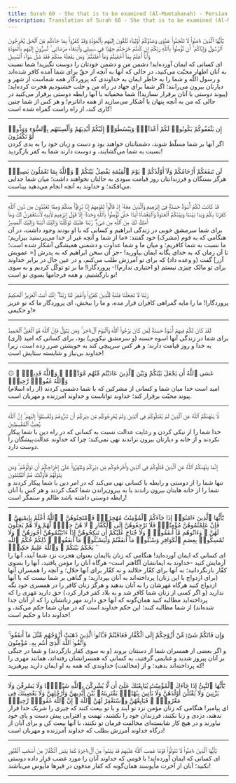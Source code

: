 ```yaml
---
title: Surah 60 - She that is to be examined (Al-Mumtahanah) - Persian
description: Translation of Surah 60 - She that is to be examined (Al-Mumtahanah) in Persian
---
```





<Aside type="quran" title="1">
يَٰٓأَيُّهَا ٱلَّذِينَ ءَامَنُوا۟ لَا تَتَّخِذُوا۟ عَدُوِّى وَعَدُوَّكُمْ أَوْلِيَآءَ تُلْقُونَ إِلَيْهِم بِٱلْمَوَدَّةِ وَقَدْ كَفَرُوا۟ بِمَا جَآءَكُم مِّنَ ٱلْحَقِّ يُخْرِجُونَ ٱلرَّسُولَ وَإِيَّاكُمْ ۙ أَن تُؤْمِنُوا۟ بِٱللَّهِ رَبِّكُمْ إِن كُنتُمْ خَرَجْتُمْ جِهَٰدًۭا فِى سَبِيلِى وَٱبْتِغَآءَ مَرْضَاتِى ۚ تُسِرُّونَ إِلَيْهِم بِٱلْمَوَدَّةِ وَأَنَا۠ أَعْلَمُ بِمَآ أَخْفَيْتُمْ وَمَآ أَعْلَنتُمْ ۚ وَمَن يَفْعَلْهُ مِنكُمْ فَقَدْ ضَلَّ سَوَآءَ ٱلسَّبِيلِ
</Aside>

<Aside type="reference" title="1">
ای کسانی که ایمان آورده‌اید! دشمن من و دشمن خودتان را دوست نگیرید! شما نسبت به آنان اظهار محبّت می‌کنید، در حالی که آنها به آنچه از حقّ برای شما آمده کافر شده‌اند و رسول اللّه و شما را به خاطر ایمان به خداوندی که پروردگار همه شماست از شهر و دیارتان بیرون می‌رانند؛ اگر شما برای جهاد در راه من و جلب خشنودیم هجرت کرده‌اید؛ (پیوند دوستی با آنان برقرار نسازید!) شما مخفیانه با آنها رابطه دوستی برقرار می‌کنید در حالی که من به آنچه پنهان یا آشکار می‌سازید از همه داناترم! و هر کس از شما چنین کاری کند، از راه راست گمراه شده است!
</Aside>

---

<Aside type="quran" title="2">
إِن يَثْقَفُوكُمْ يَكُونُوا۟ لَكُمْ أَعْدَآءًۭ وَيَبْسُطُوٓا۟ إِلَيْكُمْ أَيْدِيَهُمْ وَأَلْسِنَتَهُم بِٱلسُّوٓءِ وَوَدُّوا۟ لَوْ تَكْفُرُونَ
</Aside>

<Aside type="reference" title="2">
اگر آنها بر شما مسلّط شوند، دشمنانتان خواهند بود و دست و زبان خود را به بدی کردن نسبت به شما می‌گشایند، و دوست دارند شما به کفر بازگردید!
</Aside>

---

<Aside type="quran" title="3">
لَن تَنفَعَكُمْ أَرْحَامُكُمْ وَلَآ أَوْلَٰدُكُمْ ۚ يَوْمَ ٱلْقِيَٰمَةِ يَفْصِلُ بَيْنَكُمْ ۚ وَٱللَّهُ بِمَا تَعْمَلُونَ بَصِيرٌۭ
</Aside>

<Aside type="reference" title="3">
هرگز بستگان و فرزندانتان روز قیامت سودی به حالتان نخواهند داشت؛ میان شما جدایی می‌افکند؛ و خداوند به آنچه انجام می‌دهید بیناست.
</Aside>

---

<Aside type="quran" title="4">
قَدْ كَانَتْ لَكُمْ أُسْوَةٌ حَسَنَةٌۭ فِىٓ إِبْرَٰهِيمَ وَٱلَّذِينَ مَعَهُۥٓ إِذْ قَالُوا۟ لِقَوْمِهِمْ إِنَّا بُرَءَٰٓؤُا۟ مِنكُمْ وَمِمَّا تَعْبُدُونَ مِن دُونِ ٱللَّهِ كَفَرْنَا بِكُمْ وَبَدَا بَيْنَنَا وَبَيْنَكُمُ ٱلْعَدَٰوَةُ وَٱلْبَغْضَآءُ أَبَدًا حَتَّىٰ تُؤْمِنُوا۟ بِٱللَّهِ وَحْدَهُۥٓ إِلَّا قَوْلَ إِبْرَٰهِيمَ لِأَبِيهِ لَأَسْتَغْفِرَنَّ لَكَ وَمَآ أَمْلِكُ لَكَ مِنَ ٱللَّهِ مِن شَىْءٍۢ ۖ رَّبَّنَا عَلَيْكَ تَوَكَّلْنَا وَإِلَيْكَ أَنَبْنَا وَإِلَيْكَ ٱلْمَصِيرُ
</Aside>

<Aside type="reference" title="4">
برای شما سرمشق خوبی در زندگی ابراهیم و کسانی که با او بودند وجود داشت، در آن هنگامی که به قوم (مشرک) خود گفتند: «ما از شما و آنچه غیر از خدا می‌پرستید بیزاریم؛ ما نسبت به شما کافریم؛ و میان ما و شما عداوت و دشمنی همیشگی آشکار شده است؛ تا آن زمان که به خدای یگانه ایمان بیاورید! -جز آن سخن ابراهیم که به پدرش [= عمویش آزر] گفت (و وعده داد) که برای تو آمرزش طلب می‌کنم، و در عین حال در برابر خداوند برای تو مالک چیزی نیستم (و اختیاری ندارم)!- پروردگارا! ما بر تو توکّل کردیم و به سوی تو بازگشتیم، و همه فرجامها بسوی تو است!
</Aside>

---

<Aside type="quran" title="5">
رَبَّنَا لَا تَجْعَلْنَا فِتْنَةًۭ لِّلَّذِينَ كَفَرُوا۟ وَٱغْفِرْ لَنَا رَبَّنَآ ۖ إِنَّكَ أَنتَ ٱلْعَزِيزُ ٱلْحَكِيمُ
</Aside>

<Aside type="reference" title="5">
پروردگارا! ما را مایه گمراهی کافران قرار مده، و ما را ببخش، ای پروردگار ما که تو عزیز و حکیمی!»
</Aside>

---

<Aside type="quran" title="6">
لَقَدْ كَانَ لَكُمْ فِيهِمْ أُسْوَةٌ حَسَنَةٌۭ لِّمَن كَانَ يَرْجُوا۟ ٱللَّهَ وَٱلْيَوْمَ ٱلْءَاخِرَ ۚ وَمَن يَتَوَلَّ فَإِنَّ ٱللَّهَ هُوَ ٱلْغَنِىُّ ٱلْحَمِيدُ
</Aside>

<Aside type="reference" title="6">
(آری) برای شما در زندگی آنها اسوه حسنه (و سرمشق نیکویی) بود، برای کسانی که امید به خدا و روز قیامت دارند؛ و هر کس سرپیچی کند به خویشتن ضرر زده است، زیرا خداوند بی‌نیاز و شایسته ستایش است!
</Aside>

---

<Aside type="quran" title="7">
۞ عَسَى ٱللَّهُ أَن يَجْعَلَ بَيْنَكُمْ وَبَيْنَ ٱلَّذِينَ عَادَيْتُم مِّنْهُم مَّوَدَّةًۭ ۚ وَٱللَّهُ قَدِيرٌۭ ۚ وَٱللَّهُ غَفُورٌۭ رَّحِيمٌۭ
</Aside>

<Aside type="reference" title="7">
امید است خدا میان شما و کسانی از مشرکین که با شما دشمنی کردند (از راه اسلام) پیوند محبّت برقرار کند؛ خداوند تواناست و خداوند آمرزنده و مهربان است.
</Aside>

---

<Aside type="quran" title="8">
لَّا يَنْهَىٰكُمُ ٱللَّهُ عَنِ ٱلَّذِينَ لَمْ يُقَٰتِلُوكُمْ فِى ٱلدِّينِ وَلَمْ يُخْرِجُوكُم مِّن دِيَٰرِكُمْ أَن تَبَرُّوهُمْ وَتُقْسِطُوٓا۟ إِلَيْهِمْ ۚ إِنَّ ٱللَّهَ يُحِبُّ ٱلْمُقْسِطِينَ
</Aside>

<Aside type="reference" title="8">
خدا شما را از نیکی کردن و رعایت عدالت نسبت به کسانی که در راه دین با شما پیکار نکردند و از خانه و دیارتان بیرون نراندند نهی نمی‌کند؛ چرا که خداوند عدالت‌پیشگان را دوست دارد.
</Aside>

---

<Aside type="quran" title="9">
إِنَّمَا يَنْهَىٰكُمُ ٱللَّهُ عَنِ ٱلَّذِينَ قَٰتَلُوكُمْ فِى ٱلدِّينِ وَأَخْرَجُوكُم مِّن دِيَٰرِكُمْ وَظَٰهَرُوا۟ عَلَىٰٓ إِخْرَاجِكُمْ أَن تَوَلَّوْهُمْ ۚ وَمَن يَتَوَلَّهُمْ فَأُو۟لَٰٓئِكَ هُمُ ٱلظَّٰلِمُونَ
</Aside>

<Aside type="reference" title="9">
تنها شما را از دوستی و رابطه با کسانی نهی می‌کند که در امر دین با شما پیکار کردند و شما را از خانه هایتان بیرون راندند یا به بیرون‌راندن شما کمک کردند و هر کس با آنان رابطه دوستی داشته باشد ظالم و ستمگر است!
</Aside>

---

<Aside type="quran" title="10">
يَٰٓأَيُّهَا ٱلَّذِينَ ءَامَنُوٓا۟ إِذَا جَآءَكُمُ ٱلْمُؤْمِنَٰتُ مُهَٰجِرَٰتٍۢ فَٱمْتَحِنُوهُنَّ ۖ ٱللَّهُ أَعْلَمُ بِإِيمَٰنِهِنَّ ۖ فَإِنْ عَلِمْتُمُوهُنَّ مُؤْمِنَٰتٍۢ فَلَا تَرْجِعُوهُنَّ إِلَى ٱلْكُفَّارِ ۖ لَا هُنَّ حِلٌّۭ لَّهُمْ وَلَا هُمْ يَحِلُّونَ لَهُنَّ ۖ وَءَاتُوهُم مَّآ أَنفَقُوا۟ ۚ وَلَا جُنَاحَ عَلَيْكُمْ أَن تَنكِحُوهُنَّ إِذَآ ءَاتَيْتُمُوهُنَّ أُجُورَهُنَّ ۚ وَلَا تُمْسِكُوا۟ بِعِصَمِ ٱلْكَوَافِرِ وَسْـَٔلُوا۟ مَآ أَنفَقْتُمْ وَلْيَسْـَٔلُوا۟ مَآ أَنفَقُوا۟ ۚ ذَٰلِكُمْ حُكْمُ ٱللَّهِ ۖ يَحْكُمُ بَيْنَكُمْ ۚ وَٱللَّهُ عَلِيمٌ حَكِيمٌۭ
</Aside>

<Aside type="reference" title="10">
ای کسانی که ایمان آورده‌اید! هنگامی که زنان باایمان بعنوان هجرت نزد شما آیند، آنها را آزمایش کنید -خداوند به ایمانشان آگاهتر است- هرگاه آنان را مؤمن یافتید، آنها را بسوی کفّار بازنگردانید؛ نه آنها برای کفّار حلالند و نه کفّار برای آنها حلال؛ و آنچه را همسران آنها (برای ازدواج با این زنان) پرداخته‌اند به آنان بپردازید؛ و گناهی بر شما نیست که با آنها ازدواج کنید هرگاه مَهرشان را به آنان بدهید و هرگز زنان کافر را در همسری خود نگه ندارید (و اگر کسی از زنان شما کافر شد و به بلاد کفر فرار کرد،) حق دارید مَهری را که پرداخته‌اید مطالبه کنید همان‌گونه که آنها حق دارند مهر زنانشان را که از آنان جدا شده‌اند) از شما مطالبه کنند؛ این حکم خداوند است که در میان شما حکم می‌کند، و خداوند دانا و حکیم است!
</Aside>

---

<Aside type="quran" title="11">
وَإِن فَاتَكُمْ شَىْءٌۭ مِّنْ أَزْوَٰجِكُمْ إِلَى ٱلْكُفَّارِ فَعَاقَبْتُمْ فَـَٔاتُوا۟ ٱلَّذِينَ ذَهَبَتْ أَزْوَٰجُهُم مِّثْلَ مَآ أَنفَقُوا۟ ۚ وَٱتَّقُوا۟ ٱللَّهَ ٱلَّذِىٓ أَنتُم بِهِۦ مُؤْمِنُونَ
</Aside>

<Aside type="reference" title="11">
و اگر بعضی از همسران شما از دستتان بروند (و به سوی کفار بازگردند) و شما در جنگی بر آنان پیروز شدید و غنایمی گرفتید، به کسانی که همسرانشان رفته‌اند، همانند مهری را که پرداخته‌اند بدهید؛ و از (مخالفت) خداوندی که همه به او ایمان دارید بپرهیزید!
</Aside>

---

<Aside type="quran" title="12">
يَٰٓأَيُّهَا ٱلنَّبِىُّ إِذَا جَآءَكَ ٱلْمُؤْمِنَٰتُ يُبَايِعْنَكَ عَلَىٰٓ أَن لَّا يُشْرِكْنَ بِٱللَّهِ شَيْـًۭٔا وَلَا يَسْرِقْنَ وَلَا يَزْنِينَ وَلَا يَقْتُلْنَ أَوْلَٰدَهُنَّ وَلَا يَأْتِينَ بِبُهْتَٰنٍۢ يَفْتَرِينَهُۥ بَيْنَ أَيْدِيهِنَّ وَأَرْجُلِهِنَّ وَلَا يَعْصِينَكَ فِى مَعْرُوفٍۢ ۙ فَبَايِعْهُنَّ وَٱسْتَغْفِرْ لَهُنَّ ٱللَّهَ ۖ إِنَّ ٱللَّهَ غَفُورٌۭ رَّحِيمٌۭ
</Aside>

<Aside type="reference" title="12">
ای پیامبر! هنگامی که زنان مؤمن نزد تو آیند و با تو بیعت کنند که چیزی را شریک خدا قرار ندهند، دزدی و زنا نکنند، فرزندان خود را نکشند، تهمت و افترایی پیش دست و پای خود نیاورند و در هیچ کار شایسته‌ای مخالفت فرمان تو نکنند، با آنها بیعت کن و برای آنان از درگاه خداوند آمرزش بطلب که خداوند آمرزنده و مهربان است!
</Aside>

---

<Aside type="quran" title="13">
يَٰٓأَيُّهَا ٱلَّذِينَ ءَامَنُوا۟ لَا تَتَوَلَّوْا۟ قَوْمًا غَضِبَ ٱللَّهُ عَلَيْهِمْ قَدْ يَئِسُوا۟ مِنَ ٱلْءَاخِرَةِ كَمَا يَئِسَ ٱلْكُفَّارُ مِنْ أَصْحَٰبِ ٱلْقُبُورِ
</Aside>

<Aside type="reference" title="13">
ای کسانی که ایمان آورده‌اید! با قومی که خداوند آنان را مورد غضب قرار داده دوستی نکنید؛ آنان از آخرت مأیوسند همان‌گونه که کفار مدفون در قبرها مأیوس می‌باشند!
</Aside>

---
